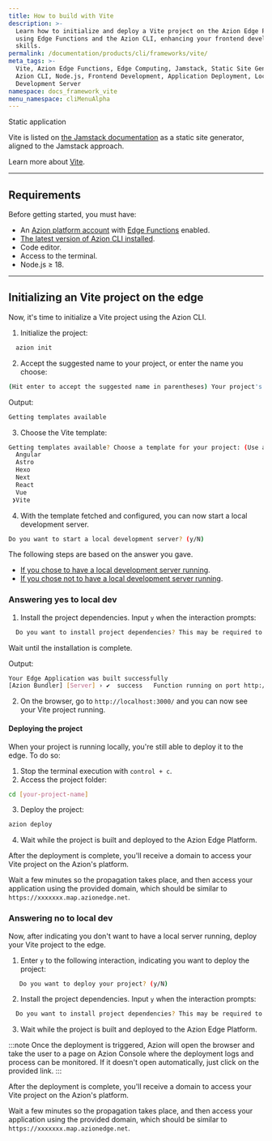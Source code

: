 ```yaml
---
title: How to build with Vite
description: >-
  Learn how to initialize and deploy a Vite project on the Azion Edge Platform
  using Edge Functions and the Azion CLI, enhancing your frontend development
  skills.
permalink: /documentation/products/cli/frameworks/vite/
meta_tags: >-
  Vite, Azion Edge Functions, Edge Computing, Jamstack, Static Site Generator,
  Azion CLI, Node.js, Frontend Development, Application Deployment, Local
  Development Server
namespace: docs_framework_vite
menu_namespace: cliMenuAlpha
---
```



<Tag severity="info" client:only="vue">
  Static application
</Tag>

Vite is listed on [the Jamstack documentation](https://jamstack.org/generators/vite/) as a static site generator, aligned to the Jamstack approach.

Learn more about [Vite](https://vitejs.dev/).

---

## Requirements

Before getting started, you must have:

- An [Azion platform account](/en/documentation/products/accounts/creating-account/) with [Edge Functions](/en/documentation/products/build/edge-application/edge-functions/) enabled.
- [The latest version of Azion CLI installed](/en/documentation/products/azion-cli/overview/).
- Code editor.
- Access to the terminal.
- Node.js ≥ 18.

---

## Initializing an Vite project on the edge

Now, it's time to initialize a Vite project using the Azion CLI.

1. Initialize the project:

```sh 
  azion init
```

2. Accept the suggested name to your project, or enter the name you choose:

```sh
(Hit enter to accept the suggested name in parentheses) Your project's name:  (dynamic_caligari)
```

Output:

```sh
Getting templates available
```

3. Choose the Vite template:

```sh 
Getting templates available? Choose a template for your project: (Use arrow keys)
  Angular 
  Astro 
  Hexo 
  Next 
  React 
  Vue 
 ❯Vite 
```

4. With the template fetched and configured, you can now start a local development server.

```sh
Do you want to start a local development server? (y/N) 
```

The following steps are based on the answer you gave. 

- [If you chose to have a local development server running](/en/documentation/products/cli/frameworks/vite/#answering-yes-to-local-dev).
- [If you chose not to have a local development server running](/en/documentation/products/cli/frameworks/vite/#answering-no-to-local-dev).

### Answering yes to local dev

1. Install the project dependencies. Input `y` when the interaction prompts:

```sh
  Do you want to install project dependencies? This may be required to start local development server (y/N)
```

Wait until the installation is complete.

Output:

```sh
Your Edge Application was built successfully
[Azion Bundler] [Server] › ✔  success   Function running on port http://localhost:3000/
```

2. On the browser, go to `http://localhost:3000/` and you can now see your Vite project running.

#### Deploying the project

When your project is running locally, you're still able to deploy it to the edge. To do so: 

1. Stop the terminal execution with `control + c`.
2. Access the project folder:

```sh
cd [your-project-name] 
```

3. Deploy the project:

```sh
azion deploy
```

4. Wait while the project is built and deployed to the Azion Edge Platform.

After the deployment is complete, you'll receive a domain to access your Vite project on the Azion's platform.

Wait a few minutes so the propagation takes place, and then access your application using the provided domain, which should be similar to `https://xxxxxxx.map.azionedge.net`.

### Answering no to local dev

Now, after indicating you don't want to have a local server running, deploy your Vite project to the edge.

1. Enter `y` to the following interaction, indicating you want to deploy the project:

```sh
   Do you want to deploy your project? (y/N) 
```

2. Install the project dependencies. Input `y` when the interaction prompts:

```sh 
  Do you want to install project dependencies? This may be required to deploy your project (y/N)
```

3. Wait while the project is built and deployed to the Azion Edge Platform.

:::note 
Once the deployment is triggered, Azion will open the browser and take the user to a page on Azion Console where the deployment logs and process can be monitored. If it doesn't open automatically, just click on the provided link.
::: 


After the deployment is complete, you'll receive a domain to access your Vite project on the Azion's platform.

Wait a few minutes so the propagation takes place, and then access your application using the provided domain, which should be similar to `https://xxxxxxx.map.azionedge.net`.



